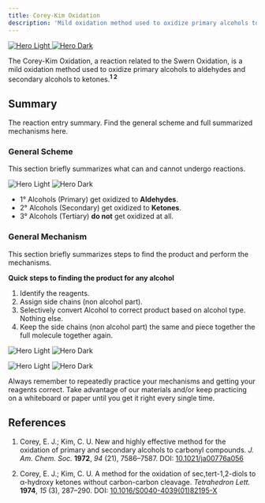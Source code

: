 ```yaml
---
title: Corey-Kim Oxidation
description: 'Mild oxidation method used to oxidize primary alcohols to aldehydes and secondary alcohols to ketones.'
---
```


<a href="" target="_blank" rel="noopener noreferrer">
  <img
    noZoom
    className="block dark:hidden -mt-0"
    src="/reactions/corey-kim-oxidation-images/overviewlight.png"
    alt="Hero Light"
  />
  <img
    noZoom
    className="hidden dark:block -mt-0"
    src="/reactions/corey-kim-oxidation-images/overviewdark.png"
    alt="Hero Dark"
  />
</a>

The Corey-Kim Oxidation, a reaction related to the Swern Oxidation, is a mild oxidation method used to oxidize primary alcohols to aldehydes and secondary alcohols to ketones.<sup>**1 2**</sup>

## Summary

The reaction entry summary. Find the general scheme and full summarized mechanisms here.

### General Scheme

This section briefly summarizes what can and cannot undergo reactions.

<img
  className="block dark:hidden"
  src="/reactions/corey-kim-oxidation-images/summarylight2.png"
  alt="Hero Light"
/>
<img
  className="hidden dark:block"
  src="/reactions/corey-kim-oxidation-images/summarydark2.png"
  alt="Hero Dark"
/>

- 1° Alcohols (Primary) get oxidized to **Aldehydes**.
- 2° Alcohols (Secondary) get oxidized to **Ketones**.
- 3° Alcohols (Tertiary) **do not** get oxidized at all.

### General Mechanism

This section briefly summarizes steps to find the product and perform the mechanisms.

**Quick steps to finding the product for any alcohol**
1. Identify the reagents.
2. Assign side chains (non alcohol part).
3. Selectively convert Alcohol to correct product based on alcohol type. Nothing else.
4. Keep the side chains (non alcohol part) the same and piece together the full molecule together again.

<Accordion title="Full Primary Alcohol to Aldehyde Mechanism">
  
<img
        className="block dark:hidden"
        src="/reactions/corey-kim-oxidation-images/2light.png"
        alt="Hero Light"
        title=""
      />
      <img
        className="hidden dark:block"
        src="/reactions/corey-kim-oxidation-images/fixdark.png"
        alt="Hero Dark"
        title=""
      />

</Accordion>

<Accordion title="Full Secondary Alchol to Ketone Mechanism">
  
<img
        className="block dark:hidden"
        src="/reactions/corey-kim-oxidation-images/seclight.png"
        alt="Hero Light"
        title=""
      />
      <img
        className="hidden dark:block"
        src="/reactions/corey-kim-oxidation-images/secdark.png"
        alt="Hero Dark"
        title=""
      />

</Accordion>

<Tip>Always remember to repeatedly practice your mechanisms and getting your reagents correct. Take advantage of our materials and/or keep practicing on a whiteboard or paper until you get it right every single time. </Tip>

## References

1. Corey, E. J.; Kim, C. U. New and highly effective method for the oxidation of primary and secondary alcohols to carbonyl compounds. 
   *J. Am. Chem. Soc.* **1972**, *94* (21), 7586–7587. 
   DOI: [10.1021/ja00776a056](https://doi.org/10.1021/ja00776a056)

2. Corey, E. J.; Kim, C. U. A method for the oxidation of sec,tert-1,2-diols to α-hydroxy ketones without carbon-carbon cleavage. 
   *Tetrahedron Lett.* **1974**, *15* (3), 287–290. 
   DOI: [10.1016/S0040-4039(01)82195-X](https://doi.org/10.1016/S0040-4039(01)82195-X)
